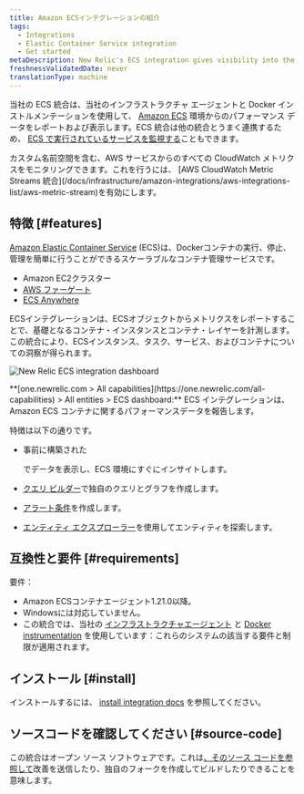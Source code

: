 ```yaml
---
title: Amazon ECSインテグレーションの紹介
tags:
  - Integrations
  - Elastic Container Service integration
  - Get started
metaDescription: New Relic's ECS integration gives visibility into the performance of your Amazon ECS environment.
freshnessValidatedDate: never
translationType: machine
---
```



当社の ECS 統合は、当社のインフラストラクチャ エージェントと Docker インストルメンテーションを使用して、 [Amazon ECS](https://docs.aws.amazon.com/ecs/index.html) 環境からのパフォーマンス データをレポートおよび表示します。ECS 統合は他の統合とうまく連携するため、 [ECS で実行されているサービスを監視する](/docs/integrations/host-integrations/host-integrations-list/monitor-services-running-amazon-ecs)こともできます。

<Callout variant="tip">
  カスタム名前空間を含む、AWS サービスからのすべての CloudWatch メトリクスをモニタリングできます。これを行うには、 [AWS CloudWatch Metric Streams 統合](/docs/infrastructure/amazon-integrations/aws-integrations-list/aws-metric-stream)を有効にします。
</Callout>

## 特徴 [#features]

[Amazon Elastic Container Service](https://docs.aws.amazon.com/ecs/index.html) (ECS)は、Dockerコンテナの実行、停止、管理を簡単に行うことができるスケーラブルなコンテナ管理サービスです。

* Amazon EC2クラスター
* [AWS ファーゲート](https://aws.amazon.com/fargate/)
* [ECS Anywhere](https://aws.amazon.com/ecs/anywhere/)

ECSインテグレーションは、ECSオブジェクトからメトリクスをレポートすることで、基礎となるコンテナ・インスタンスとコンテナ・レイヤーを計測します。この統合により、ECSインスタンス、タスク、サービス、およびコンテナについての洞察が得られます。

<img
  title="new-relic-ecs-integration-dashboards.png"
  alt="New Relic ECS integration dashboard"
  src={infrastructureAwsEcsDashboard}
/>

<figcaption>
  <DNT>**[one.newrelic.com > All capabilities](https://one.newrelic.com/all-capabilities) > All entities > ECS dashboard:**</DNT> ECS インテグレーションは、Amazon ECS コンテナに関するパフォーマンスデータを報告します。
</figcaption>

特徴は以下の通りです。

* 事前に構築された

  <InlinePopover type="dashboards"/>

  でデータを表示し、ECS 環境にすぐにインサイトします。

* [クエリ ビルダー](/docs/chart-builder/use-chart-builder/get-started/introduction-chart-builder)で独自のクエリとグラフを作成します。

* [アラート条件](/docs/ecs-integration-recommended-alert-conditions)を作成します。

* [エンティティ エクスプローラー](/docs/new-relic-one/use-new-relic-one/ui-data/new-relic-one-entity-explorer)を使用してエンティティを探索します。

## 互換性と要件 [#requirements]

要件：

* Amazon ECSコンテナエージェント1.21.0以降。
* Windowsには対応していません。
* この統合では、当社の [インフラストラクチャエージェント](/docs/infrastructure/new-relic-infrastructure/getting-started/compatibility-requirements-new-relic-infrastructure) と [Docker instrumentation](/docs/infrastructure/install-configure-manage-infrastructure/docker-installation/docker-instrumentation-infrastructure) を使用しています：これらのシステムの該当する要件と制限が適用されます。

## インストール [#install]

インストールするには、 [install integration docs](/docs/install-ecs-integration) を参照してください。

## ソースコードを確認してください [#source-code]

この統合はオープン ソース ソフトウェアです。これは[、そのソース コードを参照して](https://github.com/newrelic/nri-ecs)改善を送信したり、独自のフォークを作成してビルドしたりできることを意味します。